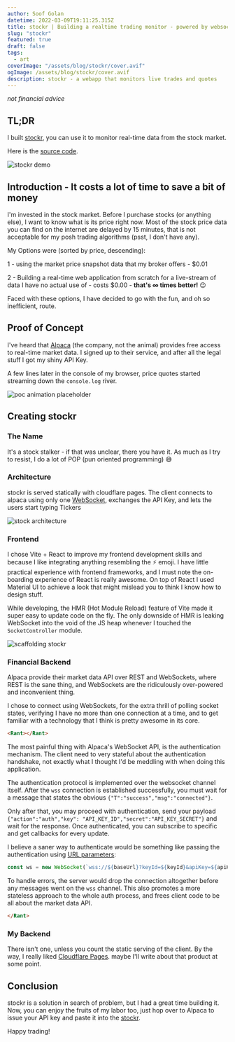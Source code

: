 ```yaml
---
author: Soof Golan
datetime: 2022-03-09T19:11:25.315Z
title: stockr | Building a realtime trading monitor - powered by websockets
slug: "stockr"
featured: true
draft: false
tags:
  - art
coverImage: "/assets/blog/stockr/cover.avif"
ogImage: /assets/blog/stockr/cover.avif
description: stockr - a webapp that monitors live trades and quotes
---
```


_not financial advice_

## TL;DR

I built [stockr][stockr], you can use it to monitor real-time data from the stock market.

Here is the [source code](https://github.com/soof-golan/stockr).

![stockr demo](/assets/blog/stockr/demo.gif)

## Introduction - It costs a lot of time to save a bit of money

I'm invested in the stock market. Before I purchase stocks (or anything else),
I want to know what is its price right now. Most of the stock price data you can
find on the internet are delayed by 15 minutes, that is not acceptable for my
posh trading algorithms (psst, I don't have any).

My Options were (sorted by price, descending):

1 - using the market price snapshot data that my broker offers - $0.01

2 - Building a real-time web application from scratch for a live-stream of data I have no actual use of - costs $0.00 - **that's ∞ times better!** 😉

Faced with these options, I have decided to go with the fun, and oh so inefficient, route.

## Proof of Concept

I've heard that [Alpaca][alpaca] (the company, not the animal) provides free access to
real-time market data. I signed up to their service, and after all the legal stuff
I got my shiny API Key.

A few lines later in the console of my browser, price quotes started streaming
down the `console.log` river.

![poc animation placeholder](/assets/blog/stockr/poc.gif)

## Creating stockr

### The Name

It's a stock stalker - if that was unclear, there you have it.
As much as I try to resist, I do a lot of POP (pun oriented programming) 😅

### Architecture

stockr is served statically with cloudflare pages. The client connects to alpaca
using only one [WebSocket](https://en.wikipedia.org/wiki/WebSocket), exchanges the API Key, and lets the users start typing Tickers

![stock architecture](/assets/blog/stockr/arch.png)

### Frontend

I chose Vite + React to improve my frontend development skills and because
I like integrating anything resembling the ⚡ emoji. I have little
practical experience with frontend frameworks, and I must note the on-boarding experience
of React is really awesome. On top of React I used Material UI to achieve a look
that might mislead you to think I know how to design stuff.

While developing, the HMR (Hot Module Reload) feature of Vite made it super easy to
update code on the fly. The only downside of HMR is leaking WebSocket into the void
of the JS heap whenever I touched the `SocketController` module.

![scaffolding stockr](/assets/blog/stockr/scaffold.gif)

### Financial Backend

Alpaca provide their market data API over REST and WebSockets, where REST is the
sane thing, and WebSockets are the ridiculously over-powered and inconvenient thing.

I chose to connect using WebSockets, for the extra thrill of
polling socket states, verifying I have no more than one connection at a time,
and to get familiar with a technology that I think is pretty awesome in its core.

```html
<Rant></Rant>
```

The most painful thing with Alpaca's WebSocket API, is the authentication mechanism.
The client need to very stateful about the authentication handshake, not exactly what
I thought I'd be meddling with when doing this application.

The authentication protocol is implemented over the websocket channel itself.
After the `wss` connection is established successfully, you must wait for a message
that states the obvious `{"T":"success","msg":"connected"}`.

Only after that, you may proceed with authentication, send your payload
`{"action":"auth","key": "API_KEY_ID","secret":"API_KEY_SECRET"}` and wait for the
response. Once authenticated, you can subscribe to specific and get callbacks for every update.

I believe a saner way to authenticate would be something like passing the authentication using
[URL parameters](https://stackoverflow.com/questions/499591/are-https-urls-encrypted):

```js
const ws = new WebSocket(`wss://${baseUrl}?keyId=${keyId}&apiKey=${apiKey}`);
```

To handle errors, the server would drop the connection altogether before
any messages went on the `wss` channel. This also promotes a more stateless
approach to the whole auth process, and frees client code to be all about the market data API.

```html
</Rant>
```

### My Backend

There isn't one, unless you count the static serving of the client.
By the way, I really liked [Cloudflare Pages][cloudflare]. maybe I'll write about that product at some point.

## Conclusion

stockr is a solution in search of problem, but I had a great time building it.
Now, you can enjoy the fruits of my labor too, just hop over to Alpaca to issue your API key
and paste it into the [stockr][stockr].

Happy trading!

[stockr]: https://stockr.soofgolan.com/ "stockr"
[alpaca]: https://alpaca.markets/ "Alpaca Trading"
[cloudflare]: https://pages.cloudflare.com/ "Cloudflare Pages"
